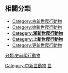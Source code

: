 ==相關分類==
*[[:Category:古新世爬行動物|Category:古新世爬行動物]]
*[[:Category:始新世爬行動物|Category:始新世爬行動物]]
*'''[[:Category:漸新世爬行動物|Category:漸新世爬行動物]]'''
*'''[[:Category:上新世爬行動物|Category:上新世爬行動物]]'''
*[[:Category:更新世爬行動物|Category:更新世爬行動物]]

[[Category:中新世動物|Category:中新世動物]]
[[Category:爬行動物|世]]
[[分類:史前爬行動物|分類:史前爬行動物]]
